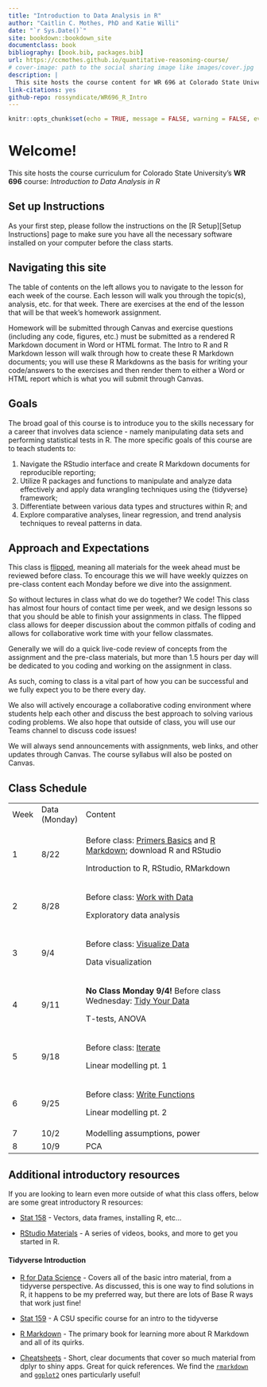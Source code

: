 ```yaml
---
title: "Introduction to Data Analysis in R"
author: "Caitlin C. Mothes, PhD and Katie Willi"
date: "`r Sys.Date()`"
site: bookdown::bookdown_site
documentclass: book
bibliography: [book.bib, packages.bib]
url: https://ccmothes.github.io/quantitative-reasoning-course/
# cover-image: path to the social sharing image like images/cover.jpg
description: |
  This site hosts the course content for WR 696 at Colorado State University.
link-citations: yes
github-repo: rossyndicate/WR696_R_Intro
---
```


```r
knitr::opts_chunk$set(echo = TRUE, message = FALSE, warning = FALSE, eval = TRUE)
```

# Welcome!

This site hosts the course curriculum for Colorado State University's **WR 696** course: *Introduction to Data Analysis in R*

## Set up Instructions {.unnumbered}

As your first step, please follow the instructions on the [R Setup][Setup Instructions] page to make sure you have all the necessary software installed on your computer before the class starts.

## Navigating this site {.unnumbered}

The table of contents on the left allows you to navigate to the lesson for each week of the course. Each lesson will walk you through the topic(s), analysis, etc. for that week. There are exercises at the end of the lesson that will be that week's homework assignment.

Homework will be submitted through Canvas and exercise questions (including any code, figures, etc.) must be submitted as a rendered R Markdown document in Word or HTML format. The Intro to R and R Markdown lesson will walk through how to create these R Markdown documents; you will use these R Markdowns as the basis for writing your code/answers to the exercises and then render them to either a Word or HTML report which is what you will submit through Canvas.

## Goals {.unnumbered}

The broad goal of this course is to introduce you to the skills necessary for a career that involves data science - namely manipulating data sets and performing statistical tests in R. The more specific goals of this course are to teach students to:

1.  Navigate the RStudio interface and create R Markdown documents for reproducible reporting;
2.  Utilize R packages and functions to manipulate and analyze data effectively and apply data wrangling techniques using the {tidyverse} framework;
3.  Differentiate between various data types and structures within R; and
4.  Explore comparative analyses, linear regression, and trend analysis techniques to reveal patterns in data.

## Approach and Expectations {.unnumbered}

This class is [flipped](https://ieeexplore.ieee.org/document/7344151), meaning all materials for the week ahead must be reviewed before class. To encourage this we will have weekly quizzes on pre-class content each Monday before we dive into the assignment.

So without lectures in class what do we do together? We code! This class has almost four hours of contact time per week, and we design lessons so that you should be able to finish your assignments in class. The flipped class allows for deeper discussion about the common pitfalls of coding and allows for collaborative work time with your fellow classmates.

Generally we will do a quick live-code review of concepts from the assignment and the pre-class materials, but more than 1.5 hours per day will be dedicated to you coding and working on the assignment in class.

As such, coming to class is a vital part of how you can be successful and we fully expect you to be there every day.

We also will actively encourage a collaborative coding environment where students help each other and discuss the best approach to solving various coding problems. We also hope that outside of class, you will use our Teams channel to discuss code issues!

We will always send announcements with assignments, web links, and other updates through Canvas. The course syllabus will also be posted on Canvas.

## Class Schedule {.unnumbered}

+------+---------------+----------------------------------------------------------------------------------------------------------------------------------------------------------------------------------------------------------------------------------------------------------------------+
| Week | Data (Monday) | Content                                                                                                                                                                                                                                                              |
+------+---------------+----------------------------------------------------------------------------------------------------------------------------------------------------------------------------------------------------------------------------------------------------------------------+
| 1    | 8/22          | Before class: [Primers Basics](https://posit.cloud/learn/primers/1) and [R Markdown](https://rmarkdown.rstudio.com/lesson-1.html?_gl=1*10u3rje*_ga*NzUxNjg2ODAzLjE2OTE1MTIzMzk.*_ga_2C0WZ1JHG0*MTY5MTUxNjA2OC4yLjEuMTY5MTUxNjU2Ni4wLjAuMA..); download R and RStudio |
|      |               |                                                                                                                                                                                                                                                                      |
|      |               | Introduction to R, RStudio, RMarkdown                                                                                                                                                                                                                                |
+------+---------------+----------------------------------------------------------------------------------------------------------------------------------------------------------------------------------------------------------------------------------------------------------------------+
| 2    | 8/28          | Before class: [Work with Data](https://posit.cloud/learn/primers/2)                                                                                                                                                                                                  |
|      |               |                                                                                                                                                                                                                                                                      |
|      |               | Exploratory data analysis                                                                                                                                                                                                                                            |
+------+---------------+----------------------------------------------------------------------------------------------------------------------------------------------------------------------------------------------------------------------------------------------------------------------+
| 3    | 9/4           | Before class: [Visualize Data](https://posit.cloud/learn/primers/3)                                                                                                                                                                                                  |
|      |               |                                                                                                                                                                                                                                                                      |
|      |               | Data visualization                                                                                                                                                                                                                                                   |
+------+---------------+----------------------------------------------------------------------------------------------------------------------------------------------------------------------------------------------------------------------------------------------------------------------+
| 4    | 9/11          | **No Class Monday 9/4!** Before class Wednesday: [Tidy Your Data](https://posit.cloud/learn/primers/4)                                                                                                                                                               |
|      |               |                                                                                                                                                                                                                                                                      |
|      |               | T-tests, ANOVA                                                                                                                                                                                                                                                       |
+------+---------------+----------------------------------------------------------------------------------------------------------------------------------------------------------------------------------------------------------------------------------------------------------------------+
| 5    | 9/18          | Before class: [Iterate](https://posit.cloud/learn/primers/5)                                                                                                                                                                                                         |
|      |               |                                                                                                                                                                                                                                                                      |
|      |               | Linear modelling pt. 1                                                                                                                                                                                                                                               |
+------+---------------+----------------------------------------------------------------------------------------------------------------------------------------------------------------------------------------------------------------------------------------------------------------------+
| 6    | 9/25          | Before class: [Write Functions](https://posit.cloud/learn/primers/6)                                                                                                                                                                                                 |
|      |               |                                                                                                                                                                                                                                                                      |
|      |               | Linear modelling pt. 2                                                                                                                                                                                                                                               |
+------+---------------+----------------------------------------------------------------------------------------------------------------------------------------------------------------------------------------------------------------------------------------------------------------------+
| 7    | 10/2          | Modelling assumptions, power                                                                                                                                                                                                                                         |
+------+---------------+----------------------------------------------------------------------------------------------------------------------------------------------------------------------------------------------------------------------------------------------------------------------+
| 8    | 10/9          | PCA                                                                                                                                                                                                                                                                  |
+------+---------------+----------------------------------------------------------------------------------------------------------------------------------------------------------------------------------------------------------------------------------------------------------------------+

## Additional introductory resources {.unnumbered}

If you are looking to learn even more outside of what this class offers, below are some great introductory R resources:

-   [Stat 158](https://csu-r.github.io/Module1/) - Vectors, data frames, installing R, etc...

-   [RStudio Materials](https://education.rstudio.com/learn/beginner/) - A series of videos, books, and more to get you started in R.

#### Tidyverse Introduction

-   [R for Data Science](https://r4ds.had.co.nz/introduction.html) - Covers all of the basic intro material, from a tidyverse perspective. As discussed, this is one way to find solutions in R, it happens to be my preferred way, but there are lots of Base R ways that work just fine!

-   [Stat 159](https://csu-r.github.io/Module2/) - A CSU specific course for an intro to the tidyverse

-   [R Markdown](https://bookdown.org/yihui/rmarkdown/#preface) - The primary book for learning more about R Markdown and all of its quirks.

-   [Cheatsheets](https://www.rstudio.com/resources/cheatsheets/) - Short, clear documents that cover so much material from dplyr to shiny apps. Great for quick references. We find the [`rmarkdown`](https://rstudio.github.io/cheatsheets/html/rmarkdown.html?_gl=1*1f2w4s3*_ga*MTc5NTY0NDA0Mi4xNjg2MzQ0MDUy*_ga_2C0WZ1JHG0*MTY5MTk1OTY1Ni42LjAuMTY5MTk1OTY1Ni4wLjAuMA..) and [`ggplot2`](https://rstudio.github.io/cheatsheets/html/data-visualization.html?_gl=1*1f2w4s3*_ga*MTc5NTY0NDA0Mi4xNjg2MzQ0MDUy*_ga_2C0WZ1JHG0*MTY5MTk1OTY1Ni42LjAuMTY5MTk1OTY1Ni4wLjAuMA..) ones particularly useful!
